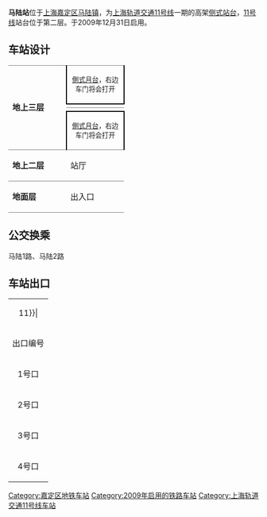 {{noteTA
|G1=Railway}}
{{Infobox station
| name = 马陆
| eng_name = Malu
| symbol_right = 
| linecolour = {{上海地铁颜色|11|yes}}
| image = Malu Station, Line 11.jpg
| caption = 马陆站站台
| other_name = 
| country = {{PRC}}
| borough = [[上海市|上海市]][[嘉定区|嘉定区]][[马陆镇|马陆镇]]
| address = 介于[[阿克苏南路|阿克苏南路]]、[[康丰路|康丰路]]之间的[[崇文路|崇文路]]
| coordinates = {{coord|31|19|18|N|121|16|21|E|type:railwaystation}}
| elevation = 
| owned = [[上海申通地铁集团|上海申通地铁集团]]
| operator = [[上海地铁|上海地铁]]
| lines = {{上海地铁线路名|11|SL}}
| distance = 
| platform = 2個[[側式月台|側式月台]]
| tracks = 2条
| bus_routes = 
| bus_stands = 
| connections = 
| structure = 地上车站
| hall = 地上站厅
| depth = 
| levels = 
| interchange = 
| exits = 4个
| architect = 
| architectural_style = 
| colour = 
| type = 
| status = 运营中
| code = 
| classification = 
| website = 
| built = 
| opened = {{Start date|2009|12|31|df=y}}
| closed = 
| former = 
| pass_year = 
| passengers = 
| pass_system = 
| pass_rank = 
| mpassengers = 
| trains = 
| station_hours = 
| hours = 
| first = 往{{上海地铁起讫站|11|L|嘉定北}}：6:28<br/>往{{上海地铁起讫站|11|L|花桥}}：6:33<br/>往{{上海地铁起讫站|11|R}}：5:48
| last = 往{{上海地铁起讫站|11|L|嘉定北}}：23:48<br/>往{{上海地铁起讫站|11|L|花桥}}：23:18<br/>往{{上海地铁起讫站|11|R}}：22:22<br/>往{{站|安亭||地铁}}：23:43
| adjacent = {{Adjacent stations|system=上海地铁|line=11|left=嘉定新城|right=陈翔公路}}
| route_map = {{Routemap|inline=yes|map=
uSTRf\uSTRg~~ ~~往{{站|嘉定新城}}
\uSTR\uABZg2\uENDEa!~uSTRc3
\uSTR\uSTR+c1\uABZg+4
\uSTR\uSTR\uSTR
\uSTR\uSTR+c2\uSTR3
\uSTR\uABZg+1\uSTRc4
uSTR+c2\uABZg3
uABZg+1\uSTR+c4
uSTR+BSr\uSTR+BSl
uSTR+BSr\uSTR+BSl
uSTRf\uSTRg~~ ~~往{{站|陈翔公路}}
}}
}}
'''马陆站'''位于[[上海|上海]][[嘉定区|嘉定区]][[马陆镇|马陆镇]]，为[[上海轨道交通11号线|上海轨道交通11号线]]一期的高架[[侧式车站|侧式站台]]，[[上海轨道交通11号线|11号线]]站台位于第二层。于2009年12月31日启用。

== 车站设计 ==
{|cellspacing=0 cellpadding=3
|style="border-top:solid 1px gray;border-bottom:solid 1px gray;" rowspan=4 width=100|'''地上三层'''
|style="border-top:solid 1px gray;border-right:solid 2px black;border-left:solid 2px black;border-bottom:solid 2px black;" colspan=2|<center><small>[[側式月台|側式月台]]，右边车门将会打开</small></center>
|-
|style="border-bottom:solid 1px gray;" width=100|{{arrow|L}}
|style="border-bottom:solid 1px gray;" width=350|{{上海地铁线路名|11}}往{{站|嘉定北}}/{{站|花桥||地铁}}<small>（{{站|嘉定新城}}）</small>
|-
|
|{{split text|{{上海地铁线路名|11}}往{{站|迪士尼||上海市}}<small>（{{站|陈翔公路}}）</small>|{{arrow|R}}}}
|-
|style="border-top:solid 2px black;border-right:solid 2px black;border-left:solid 2px black;border-bottom:solid 1px gray;" colspan=2|<center><small>[[側式月台|側式月台]]，右边车门将会打开</small></center>
|-
|style="border-bottom:solid 1px gray;"|'''地上二层'''
|style="border-bottom:solid 1px gray;"|站厅
|style="border-bottom:solid 1px gray;"|票务服务、自动售票机、人工服务台
|-
|style="border-bottom:solid 1px gray;"|'''地面层'''
|style="border-bottom:solid 1px gray;"|出入口
|style="border-bottom:solid 1px gray;"|1-4出入口
|}

== 公交换乘 ==
马陆1路、马陆2路

== 车站出口 ==
{| class="wikitable"
|colspan=3 align="center" bgcolor={{上海地铁颜色|11}}|
|-
! 出口编号 !! 建议前往目的地 !! 照片
|-
| 1号口 || 站体东北侧，近崇蛟路阿克苏南路 || 
|-
| 2号口 || 站体东南侧，近亚刚路阿克苏南路 || 
|-
| 3号口 || 站体西南侧，近康丰路亚刚路 || 
|-
| 4号口 || 站体西北侧，近崇蛟路康丰路 || 
|}

{{commonscat|Malu Station}}
{{上海轨道交通11号线车站}}

[[Category:嘉定区地铁车站|Category:嘉定区地铁车站]]
[[Category:2009年启用的铁路车站|Category:2009年启用的铁路车站]]

[[Category:上海轨道交通11号线车站|Category:上海轨道交通11号线车站]]